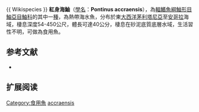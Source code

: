 {{Speciesbox
| name = 紅身海鮋
| image = 
| image_width = 250px
| status = NE
| status_system = IUCN3.1
| genus = Pontinus
| species = accraensis
| authority = [[Norman|Norman]], 1935 
| synonyms = 
}}{{ Wikispecies }}
'''紅身海鮋'''（[[學名|學名]]：'''Pontinus accraensis'''），為[[輻鰭魚綱|輻鰭魚綱]][[鮋形目|鮋形目]][[鮋亞目|鮋亞目]][[鮋科|鮋科]]的其中一[[種|種]]，為熱帶海水魚，分布於東[[大西洋|大西洋]][[茅利塔尼亞|茅利塔尼亞]]至[[安哥拉|安哥拉]]海域，棲息深度54-450公尺，體長可達40公分，棲息在砂泥底質底層水域，生活習性不明，可做為食用魚。

==参考文献==
*{{FishBase_species|genus=Pontinus|species=accraensis|year=2014|month=6}}

== 扩展阅读 ==
{{refbegin}}
{{wikispecies-inline|Pontinus accraensis|紅身海鮋}}
{{refend}}
{{Taxonbar|from=Q1911132}}

[[Category:食用魚|Category:食用魚]]
[[Category:海鮋屬|accraensis]]


{{鮋形目小作品}}
